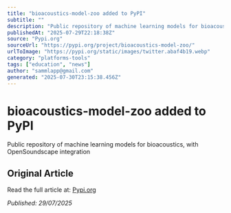 ```yaml
---
title: "bioacoustics-model-zoo added to PyPI"
subtitle: ""
description: "Public repository of machine learning models for bioacoustics, with OpenSoundscape integration"
publishedAt: "2025-07-29T22:18:38Z"
source: "Pypi.org"
sourceUrl: "https://pypi.org/project/bioacoustics-model-zoo/"
urlToImage: "https://pypi.org/static/images/twitter.abaf4b19.webp"
category: "platforms-tools"
tags: ["education", "news"]
author: "sammlapp@gmail.com"
generated: "2025-07-30T23:15:38.456Z"
---
```


# bioacoustics-model-zoo added to PyPI



Public repository of machine learning models for bioacoustics, with OpenSoundscape integration

## Original Article

Read the full article at: [Pypi.org](https://pypi.org/project/bioacoustics-model-zoo/)

*Published: 29/07/2025*
